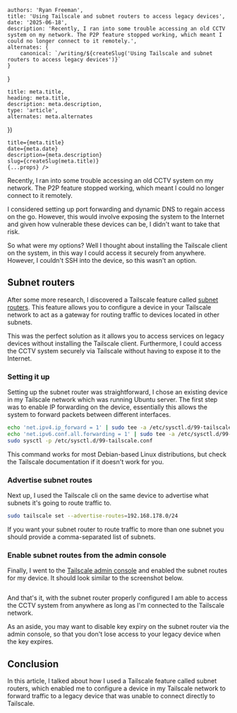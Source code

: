 
    authors: 'Ryan Freeman',
    title: 'Using Tailscale and subnet routers to access legacy devices',
    date: '2025-06-18',
    description: 'Recently, I ran into some trouble accessing an old CCTV system on my network. The P2P feature stopped working, which meant I could no longer connect to it remotely.',
    alternates: {
        canonical: `/writing/${createSlug('Using Tailscale and subnet routers to access legacy devices')}`
    }
}

    title: meta.title,
    heading: meta.title,
    description: meta.description,
    type: 'article',
    alternates: meta.alternates
})

    title={meta.title}
    date={meta.date}
    description={meta.description}
    slug={createSlug(meta.title)}
    {...props} />


Recently, I ran into some trouble accessing an old CCTV system on my network. The P2P feature stopped working, which meant I could no longer connect to it remotely.

I considered setting up port forwarding and dynamic DNS to regain access on the go. However, this would involve exposing the system to the Internet and given how vulnerable these devices can be, I didn't want to take that risk.

So what were my options? Well I thought about installing the Tailscale client on the system, in this way I could access it securely from anywhere. However, I couldn't SSH into the device, so this wasn't an option.

## Subnet routers

After some more research, I discovered a Tailscale feature called [subnet routers](https://tailscale.com/kb/1019/subnets). This feature allows you to configure a device in your Tailscale network to act as a gateway for routing traffic to devices located in other subnets.

This was the perfect solution as it allows you to access services on legacy devices without installing the Tailscale client. Furthermore, I could access the CCTV system securely via Tailscale without having to expose it to the Internet.

### Setting it up

Setting up the subnet router was straightforward, I chose an existing device in my Tailscale network which was running Ubuntu server. The first step was to enable IP forwarding on the device, essentially this allows the system to forward packets between different interfaces.

```bash
echo 'net.ipv4.ip_forward = 1' | sudo tee -a /etc/sysctl.d/99-tailscale.conf
echo 'net.ipv6.conf.all.forwarding = 1' | sudo tee -a /etc/sysctl.d/99-tailscale.conf
sudo sysctl -p /etc/sysctl.d/99-tailscale.conf
```

This command works for most Debian-based Linux distributions, but check the Tailscale documentation if it doesn't work for you.

### Advertise subnet routes

Next up, I used the Tailscale cli on the same device to advertise what subnets it's going to route traffic to.

```bash
sudo tailscale set --advertise-routes=192.168.178.0/24
```

If you want your subnet router to route traffic to more than one subnet you should provide a comma-separated list of subnets.

### Enable subnet routes from the admin console

Finally, I went to the [Tailscale admin console](https://login.tailscale.com/welcome) and enabled the subnet routes for my device. It should look similar to the screenshot below.

<Image src={enableSubnetRoutes} alt=""/>

And that's it, with the subnet router properly configured I am able to access the CCTV system from anywhere as long as I'm connected to the Tailscale network.

As an aside, you may want to disable key expiry on the subnet router via the admin console, so that you don't lose access to your legacy device when the key expires.

## Conclusion

In this article, I talked about how I used a Tailscale feature called subnet routers, which enabled me to configure a device in my Tailscale network to forward traffic to a legacy device that was unable to connect directly to Tailscale.